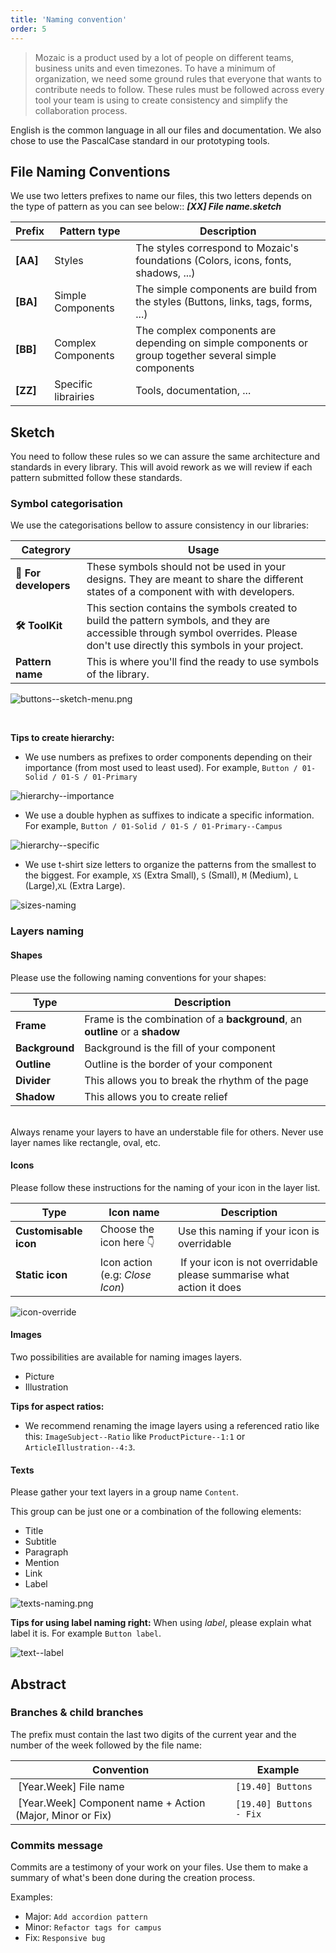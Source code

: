 ```yaml
---
title: 'Naming convention'
order: 5
---
```


> Mozaic is a product used by a lot of people on different teams, business units and even timezones. To have a minimum of organization, we need some ground rules that everyone that wants to contribute needs to follow. These rules must be followed across every tool your team is using to create consistency and simplify the collaboration process.

English is the common language in all our files and documentation. We also chose to use the PascalCase standard in our prototyping tools.

## File Naming Conventions

We use two letters prefixes to name our files, this two letters depends on the type of pattern as you can see below:: **_[XX] File name.sketch_**

| Prefix   | Pattern type        | Description                                                                                           |
| -------- | ------------------- | ----------------------------------------------------------------------------------------------------- |
| **[AA]** | Styles              | The styles correspond to Mozaic's foundations (Colors, icons, fonts, shadows, ...)                    |
| **[BA]** | Simple Components   | The simple components are build from the styles (Buttons, links, tags, forms, ...)                    |
| **[BB]** | Complex Components  | The complex components are depending on simple components or group together several simple components |
| **[ZZ]** | Specific librairies | Tools, documentation, ...                                                                             |

## Sketch

You need to follow these rules so we can assure the same architecture and standards in every library. This will avoid rework as we will review if each pattern submitted follow these standards.

### Symbol categorisation

We use the categorisations bellow to assure consistency in our libraries:

| Categrory             | Usage                                                                                                                                                                             |
| --------------------- | --------------------------------------------------------------------------------------------------------------------------------------------------------------------------------- |
| **👾 For developers** | These symbols should not be used in your designs. They are meant to share the different states of a component with with developers.                                               |
| **🛠 ToolKit**         | This section contains the symbols created to build the pattern symbols, and they are accessible through symbol overrides. Please don't use directly this symbols in your project. |
| **Pattern name**      | This is where you'll find the ready to use symbols of the library.                                                                                                                |

![buttons--sketch-menu.png](buttons--sketch-menu.png)

<br />

**Tips to create hierarchy:**

- We use numbers as prefixes to order components depending on their importance (from most used to least used). For example, `Button / 01-Solid / 01-S / 01-Primary`

![hierarchy--importance](hierarchy--importance.png)

- We use a double hyphen as suffixes to indicate a specific information. For example, `Button / 01-Solid / 01-S / 01-Primary--Campus`

![hierarchy--specific](hierarchy--specific.png)

- We use t-shirt size letters to organize the patterns from the smallest to the biggest. For example, `XS` (Extra Small), `S` (Small), `M` (Medium), `L` (Large),`XL` (Extra Large).

![sizes-naming](sizes-naming.png)

### Layers naming

#### Shapes

Please use the following naming conventions for your shapes:

| Type           | Description                                                                  |
| -------------- | ---------------------------------------------------------------------------- |
| **Frame**      | Frame is the combination of a **background**, an **outline** or a **shadow** |
| **Background** | Background is the fill of your component                                     |
| **Outline**    | Outline is the border of your component                                      |
| **Divider**    | This allows you to break the rhythm of the page                              |
| **Shadow**     | This allows you to create relief                                             |

<br />

<HintItem>
  Always rename your layers to have an understable file for others.
</HintItem>

<HintItem dont="true">
  Never use layer names like rectangle, oval, etc.
</HintItem>

#### Icons

Please follow these instructions for the naming of your icon in the layer list.

|  Type                 | Icon name                       | Description                                                           |
| --------------------- | ------------------------------- | --------------------------------------------------------------------- |
| **Customisable icon** | Choose the icon here 👇         | Use this naming if your icon is overridable                           |
| **Static icon**       | Icon action (e.g: _Close Icon_) |  If your icon is not overridable please summarise what action it does |

![icon-override](icon-override.png)

#### Images

Two possibilities are available for naming images layers.

- Picture
- Illustration

**Tips for aspect ratios:**

- We recommend renaming the image layers using a referenced ratio like this: `ImageSubject--Ratio` like `ProductPicture--1:1` or `ArticleIllustration--4:3`.

#### Texts

Please gather your text layers in a group name `Content`.

This group can be just one or a combination of the following elements:

- Title
- Subtitle
- Paragraph
- Mention
- Link
- Label

![texts-naming.png](texts-naming.png)

**Tips for using label naming right:**
When using _label_, please explain what label it is. For example `Button label`.

![text--label](text--label.png)

## Abstract

### Branches & child branches

The prefix must contain the last two digits of the current year and the number of the week followed by the file name:

| Convention                                                 | Example                 |
| ---------------------------------------------------------- | ----------------------- |
|  [Year.Week] File name                                     | `[19.40] Buttons`       |
|  [Year.Week] Component name + Action (Major, Minor or Fix) | `[19.40] Buttons - Fix` |

### Commits message

Commits are a testimony of your work on your files. Use them to make a summary of what's been done during the creation process.

Examples:

- Major: `Add accordion pattern`
- Minor: `Refactor tags for campus`
- Fix: `Responsive bug`

###
